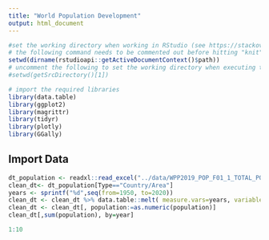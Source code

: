 ```yaml
---
title: "World Population Development"
output: html_document
---
```


```r
#set the working directory when working in RStudio (see https://stackoverflow.com/questions/13672720/r-command-for-setting-working-directory-to-source-file-location-in-rstudio)
# the following command needs to be commented out before hitting "knit"
setwd(dirname(rstudioapi::getActiveDocumentContext()$path))
# uncomment the following to set the working directory when executing the r code
#setwd(getSrcDirectory()[1])

# import the required libraries
library(data.table)
library(ggplot2)
library(magrittr)
library(tidyr)
library(plotly)
library(GGally)
```

## Import Data


```r
dt_population <- readxl::read_excel("../data/WPP2019_POP_F01_1_TOTAL_POPULATION_BOTH_SEXES.xlsx", sheet = 1) %>% as.data.table
clean_dt<- dt_population[Type=="Country/Area"]
years <- sprintf("%d",seq(from=1950, to=2020))
clean_dt <- clean_dt %>% data.table::melt( measure.vars=years, variable.name="year", value.name="population")
clean_dt <- clean_dt[, population:=as.numeric(population)]
clean_dt[,sum(population), by=year]
```


```r
1:10
```

